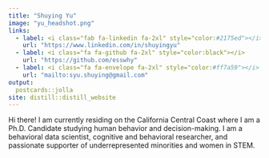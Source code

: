 ```yaml
---
title: "Shuying Yu"
image: "yu_headshot.png"
links:
  - label: <i class="fab fa-linkedin fa-2xl" style="color:#2175ed"></i>
    url: "https://www.linkedin.com/in/shuyingyu"
  - label: <i class="fa fa-github fa-2xl" style="color:black"></i>
    url: "https://github.com/esswhy"
  - label: <i class="fa fa-envelope fa-2xl" style="color:#ff7a59"></i>
    url: "mailto:syu.shuying@gmail.com"
output:
  postcards::jolla
site: distill::distill_website
---
```

 
Hi there! I am currently residing on the California Central Coast where I am a Ph.D. Candidate studying human behavior and decision-making. I am a behavioral data scientist, cognitive and behavioral researcher, and passionate supporter of underrepresented minorities and women in STEM.

